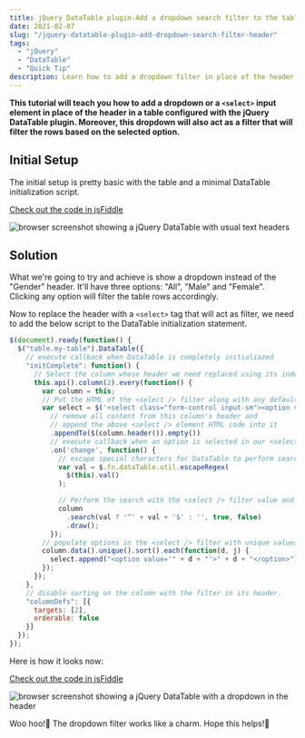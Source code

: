 ```yaml
---
title: jQuery DataTable plugin-Add a dropdown search filter to the table header
date: 2021-02-07
slug: "/jquery-datatable-plugin-add-dropdown-search-filter-header"
tags:
  - "jQuery"
  - "DataTable"
  - "Quick Tip"
description: Learn how to add a dropdown filter in place of the header in a table configured with the jQuery DataTable plugin.
---
```



**This tutorial will teach you how to add a dropdown or a `<select>` input element in place of the header in a table configured with the jQuery DataTable plugin. Moreover, this dropdown will also act as a filter that will filter the rows based on the selected option.** 

## Initial Setup
The initial setup is pretty basic with the table and a minimal DataTable initialization script. 

<a href="//jsfiddle.net/saurabhmisra87/nL7j4p08/2" className="sm-btn-primary" target="_blank">Check out the code in jsFiddle</a>
<p></p>
<img src={jqueryDatatableTextHeader} class="output-screenshots" alt="browser screenshot showing a jQuery DataTable with usual text headers" />

## Solution
What we're going to try and achieve is show a dropdown instead of the "Gender" header. It'll have three options: "All", "Male" and "Female". Clicking any option will filter the table rows accordingly.

Now to replace the header with a `<select>` tag that will act as filter, we need to add the below script to the DataTable initialization statement.

```js
$(document).ready(function() {
  $("table.my-table").DataTable({
    // execute callback when DataTable is completely initialiazed
    "initComplete": function() {
      // Select the column whose header we need replaced using its index(0 based)
      this.api().column(2).every(function() {
        var column = this;
        // Put the HTML of the <select /> filter along with any default options 
        var select = $('<select class="form-control input-sm"><option value="">All</option></select>')
          // remove all content from this column's header and 
          // append the above <select /> element HTML code into it 
          .appendTo($(column.header()).empty())
          // execute callback when an option is selected in our <select /> filter
          .on('change', function() {
            // escape special characters for DataTable to perform search
            var val = $.fn.dataTable.util.escapeRegex(
              $(this).val()
            );

            // Perform the search with the <select /> filter value and re-render the DataTable
            column
              .search(val ? '^' + val + '$' : '', true, false)
              .draw();
          });
        // populate options in the <select /> filter with unique values from the column's data
        column.data().unique().sort().each(function(d, j) {
          select.append("<option value='" + d + "'>" + d + "</option>")
        });
      });
    },
    // disable sorting on the column with the filter in its header.
    "columnDefs": [{
      targets: [2],
      orderable: false
    }]
  });
});
```

Here is how it looks now:

<a href="//jsfiddle.net/saurabhmisra87/pgL1yv95/16" className="sm-btn-primary" target="_blank">Check out the code in jsFiddle</a>
<p></p>
<img src={jqueryDatatableDropdownHeader} class="output-screenshots" alt="browser screenshot showing a jQuery DataTable with a dropdown in the header" />

Woo hoo!🎉 The dropdown filter works like a charm. Hope this helps!🙏